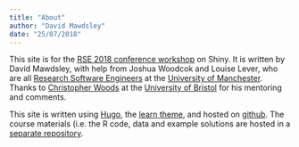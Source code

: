 ```yaml
---
title: "About"
author: "David Mawdsley"
date: "25/07/2018"
---
```


This site is for the [RSE 2018 conference workshop](https://rse.ac.uk/conf2018/) on Shiny. It is written by David Mawdsley, with help from Joshua Woodcok and Louise Lever, who are all [Research Software Engineers](https://rse.ac.uk/conf2018/) at the [University of Manchester](https://www.manchester.ac.uk).  Thanks to [Christopher Woods](http://chryswoods.com/) at the [University of Bristol](https://www.bristol.ac.uk) for his mentoring and comments.

This site is written using [Hugo](https://gohugo.io/), the [learn theme](https://github.com/matcornic/hugo-theme-learn/), and hosted on [github](https://github.com/UoMResearchIT/RSE18-shiny-workshop). The course materials (i.e. the R code, data and example solutions are hosted in a [separate repository](https://github.com/UoMResearchIT/RSE18-shiny-workshop-materials/).
